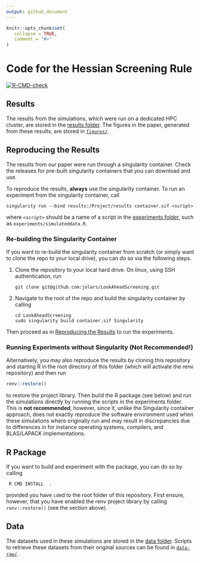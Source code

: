 ```yaml
---
output: github_document
---
```


<!-- README.md is generated from README.Rmd. Please edit that file -->

```r
knitr::opts_chunk$set(
   collapse = TRUE,
   comment = "#>"
)
```

# Code for the Hessian Screening Rule

<!-- badges: start -->
[![R-CMD-check](https://github.com/jolars/LookAheadScreening/workflows/R-CMD-check/badge.svg)](https://github.com/jolars/HessianScreening/actions)
<!-- badges: end -->

## Results

The results from the simulations, which were run
on a dedicated HPC cluster, are stored in the [results folder](results/).
The figures
in the paper, generated from these results, are stored
in [`figures/`](figures/).

## Reproducing the Results

The results from our paper were run through a singularity container. Check
the releases for pre-built singularity containers that you can download and use.

To reproduce the results, **always** use the
singularity container. To run an experiment from the
singularity container, call

```shell
singularity run --bind results:/Project/results container.sif <script>
```

where `<script>` should be a name of a script in the
[experiments folder](experiments/), such as `experiments/simulateddata.R`.

### Re-building the Singularity Container

If you want to re-build the singularity container from scratch (or
simply want to clone the repo to your local drive), you can
do so via the following steps.

1. Clone the repository to your local hard drive. On linux, using
   SSH authentication, run

   ```shell
   git clone git@github.com:jolars/LookAheadScreening.git
   ```

2. Navigate to the root of the repo and
   build the singularity container by calling

   ```shell
   cd LookAheadScreening
   sudo singularity build container.sif Singularity
   ```

Then proceed as in [Reproducing the Results](#reproducing-the-results)
to run the experiments.

### Running Experiments without Singularity (Not Recommended!)

Alternatively, you may also reproduce the results by cloning this repository
and starting
R in the root directory of this folder (which will activate the renv
repository) and then run

```r
renv::restore()
```

to restore the project library. Then build the R package (see below) and run the
simulations directly by running the scripts in the experiments folder. This
is **not recommended**, however, since it, unlike the Singularity
container approach, does not exactly
reproduce the software environment
used when these simulations where originally run and may result in
discrepancies due to differences in for instance operating systems,
compilers, and BLAS/LAPACK implementations.

## R Package

If you want to build
and experiment with the package, you can do so by calling

```shell
 R CMD INSTALL  .
```

provided you have `cd`ed to the root folder of this repository. First
ensure, however, that you have enabled the renv project library by calling
`renv::restore()` (see the section above).

## Data

The datasets used in these simulations are stored in the [data folder](data/).
Scripts to retrieve these datasets from their original
sources can be found in [`data-raw/`](data-raw/).
